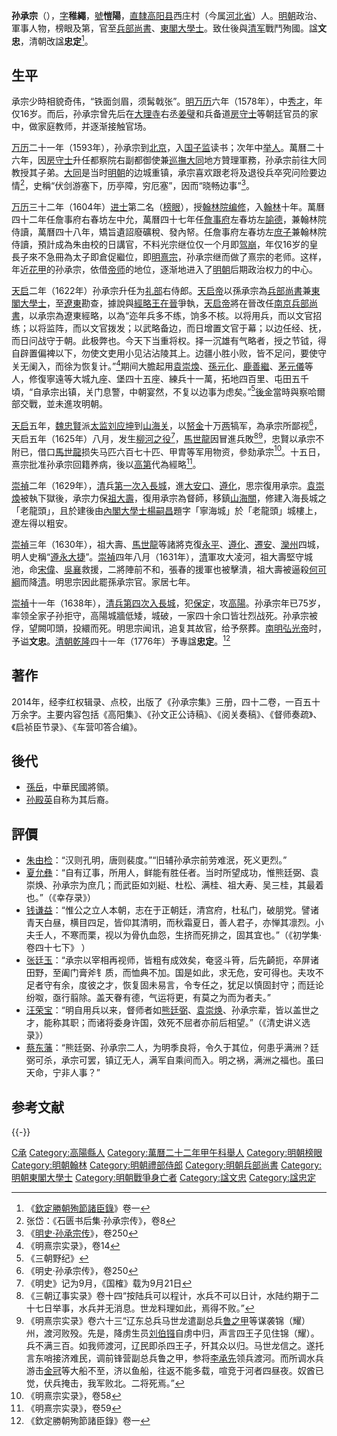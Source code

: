 {{明清人物信息框
| 姓名 = 孙承宗
| 原名 =
| 圖片名稱= 孙承宗.png
| 圖片大小 = 270px
| 圖片說明 = 《明人肖像集》之孫文忠像
| 最高職務 = 兵部尚书兼东阁大学士
| 國家 = 大明
| 爵位 =
| 籍貫 = [[北直隶|北直隶]][[高阳县|高阳县]]
| 族裔 = 漢族
| 旗籍 = 
| 字號 = 字稚绳，号恺阳
| 諡號 = 文忠（明）<br>忠定（清）
| 出生日期 = [[嘉靖|嘉靖]]四十二年（1563年）
| 出生地點 = [[北直隶|直隸]][[高阳县|高阳县]]
| 逝世日期 = [[崇祯|崇祯]]十一年（1638年）
| 逝世地點 = [[北直隶|直隸]][[高阳县|高阳县]]
| 墓葬 =
| 配偶 =
| 親屬 = 
| 出身 = 
*萬曆二十二年（1594年）甲午科舉人
*萬曆三十二年（1604年）甲辰科進士及第
| 經歷 = 
| 著作 =
}}

'''孙承宗'''（{{bd|1563年||1638年|catIdx=S孙}}），[[表字|字]]'''稚繩'''，[[號|號]]'''愷陽'''，[[北直隶|直隸]][[高阳县|高阳县]]西庄村（今属[[河北省|河北省]]）人。[[明朝|明朝]]政治、軍事人物，榜眼及第，官至[[兵部尚書|兵部尚書]]、[[東閣大學士|東閣大學士]]。致仕後與[[清军|清军]]戰鬥殉國。諡'''文忠'''，清朝改諡'''忠定'''<ref>《[[欽定勝朝殉節諸臣錄|欽定勝朝殉節諸臣錄]]》卷一</ref>。

==生平==
承宗少時相貌奇伟，“铁面剑眉，须髯戟张”。[[明|明]][[万历|万历]]六年（1578年），中[[秀才|秀才]]，年仅16岁。而后，孙承宗曾先后在[[大理寺|大理寺]]右丞[[姜璧|姜璧]]和兵备道[[房守士|房守士]]等朝廷官员的家中，做家庭教师，并逐渐接触官场。

[[万历|万历]]二十一年（1593年），孙承宗到[[北京|北京]]，入[[国子监|国子监]]读书；次年中[[举人|举人]]。萬曆二十六年，因[[房守士|房守士]]升任都察院右副都御使兼[[巡撫|巡撫]][[大同巡撫|大同]]地方贊理軍務，孙承宗前往大同教授其子弟。[[大同市|大同]]是当时[[明朝|明朝]]的边城重镇，承宗喜欢跟老将及退役兵卒究问险要边情<ref>张岱：《石匮书后集·孙承宗传》，卷8</ref>，史稱“伏剑游塞下，历亭障，穷厄塞”，因而“晓畅边事”<ref>《[[s:明史/卷250|明史·孙承宗传]]》，卷250</ref>。

[[万历|万历]]三十二年（1604年）[[进士|进士]]第二名（[[榜眼|榜眼]]），授[[翰林院|翰林院]][[编修|编修]]，入[[翰林|翰林]]十年。萬曆四十二年任詹事府右春坊左中允，萬曆四十七年任[[詹事府|詹事府]]左春坊左[[諭德|諭德]]，兼翰林院侍讀，{{OR|辅导当时的皇太子[[朱常洛|朱常洛]]学习，即后来的[[明光宗|明光宗]]。}}萬曆四十八年，矯旨遺詔廢礦稅、發內帑。任詹事府左春坊左[[庶子|庶子]]兼翰林院侍讀，預計成為朱由校的日講官，不料光宗继位仅一个月即[[驾崩|驾崩]]，年仅16岁的皇長子來不急冊為太子即倉促繼位，即[[明熹宗|明熹宗]]，孙承宗继而做了熹宗的老师。这样，年近[[花甲|花甲]]的孙承宗，依借[[帝师|帝师]]的地位，逐渐地进入了[[明朝|明朝]]后期政治权力的中心。

[[天启_(明朝)|天启]]二年（1622年）孙承宗升任为[[礼部|礼部]]右侍郎。[[明熹宗|天启帝]]以孫承宗為[[兵部|兵部]][[尚書|尚書]]兼[[東閣|東閣]][[大學士|大學士]]，至[[遼東|遼東]]勘查，據說與[[經略|經略]][[王在晉|王在晉]]爭執，[[明熹宗|天启帝]]將在晉改任[[南京|南京]][[兵部尚書|兵部尚書]]，以承宗為遼東經略，以為“迩年兵多不练，饷多不核。以将用兵，而以文官招练；以将监阵，而以文官拨发；以武略备边，而日增置文官于幕；以边任经、抚，而日问战守于朝。此极弊也。今天下当重将权。择一沉雄有气略者，授之节钺，得自辟置偏裨以下，勿使文吏用小见沾沾陵其上。边疆小胜小败，皆不足问，要使守关无阑入，而徐为恢复计。”<ref>《明熹宗实录》，卷14</ref>期间大膽起用[[袁崇煥|袁崇煥]]、[[孫元化|孫元化]]、[[鹿善繼|鹿善繼]]、[[茅元儀|茅元儀]]等人，修復寧遠等大城九座、堡四十五座、練兵十一萬，拓地四百里、屯田五千頃，“自承宗出镇，关门息警，中朝宴然，不复以边事为虑矣。”<ref>《三朝野纪》</ref>[[後金|後金]]當時與察哈爾部交戰，並未進攻明朝。

[[天启_(明朝)|天启]]五年，[[魏忠賢|魏忠賢]]派[[太监|太监]][[刘应坤|刘应坤]]到[[山海关|山海关]]，以[[帑金|帑金]]十万[[銀兩|两]]犒军，為承宗所鄙视<ref>《明史·孙承宗传》，卷250</ref>，天启五年（1625年）八月，发生[[柳河之役|柳河之役]]<ref>《明史》记为9月，《国榷》载为9月21日</ref>，[[馬世龍|馬世龍]]因冒進兵敗<ref>《三朝辽事实录》卷十四“按陆兵可以程计，水兵不可以日计，水陆约期于二十七日举事，水兵并无消息。世龙料理如此，焉得不败。”</ref><ref>《明熹宗实录》卷六十三“辽东总兵马世龙遣副总兵[[鲁之甲|鲁之甲]]等谋袭锦（耀）州，渡河败殁。先是，降虏生员[[刘伯镪|刘伯镪]]自虏中归，声言四王子见住锦（耀）。兵不满三百。如我师渡河，辽民即杀四王子，歼其众以归。马世龙信之。遂托言东哨接济难民，调前锋营副总兵鲁之甲，参将[[李承先|李承先]]领兵渡河。而所调水兵游击[[金冠|金冠]]等大船不至，济以鱼船，往返不能多载，喧竞于河者四昼夜。奴酋已觉，伏兵掩击，我军败北。二将死焉。”</ref>，忠賢以承宗不附已，借口[[馬世龍|馬世龍]]损失马匹六百七十匹、甲胄等军用物资，參劾承宗<ref>《明熹宗实录》，卷58</ref>。十五日，熹宗批准孙承宗回籍养病，後以[[高第|高第]]代為經略<ref>《明熹宗实录》，卷59</ref>。

[[崇禎|崇禎]]二年（1629年），[[清|清]]兵[[己巳之變_(崇禎)|第一次入長城]]，進[[大安口|大安口]]、[[遵化|遵化]]，思宗復用承宗。[[袁崇煥|袁崇煥]]被執下獄後，承宗力保[[祖大壽|祖大壽]]，復用承宗為督師，移鎮[[山海關|山海關]]，修建入海長城之「老龍頭」，且於建後由[[內閣|內閣]][[大學士|大學士]][[楊嗣昌|楊嗣昌]]題字「寧海城」於「老龍頭」城樓上，遼左得以粗安。

[[崇禎|崇禎]]三年（1630年），祖大壽、[[馬世龍|馬世龍]]等諸將克復[[永平|永平]]、[[遵化|遵化]]、[[遷安|遷安]]、[[灤州|灤州]]四城，明人史稱“[[遵永大捷|遵永大捷]]”。[[崇禎|崇禎]]四年八月（1631年），[[清|清]]軍攻大凌河，祖大壽堅守城池，命[[宋偉|宋偉]]、[[吳襄|吳襄]]救援，二將陣前不和，張春的援軍也被擊潰，祖大壽被逼殺[[何可綱|何可綱]]而降[[清|清]]。明思宗因此罷孫承宗官。家居七年。

[[崇禎|崇禎]]十一年（1638年），[[戊寅虏变|清兵第四次入長城]]，犯[[保定|保定]]，攻[[高陽|高陽]]。孙承宗年已75岁，率领全家子孙拒守，高陽城牆低矮，城破，一家四十余口皆壮烈战死。孙承宗被俘，望闕叩頭，投繯而死。明思宗闻讯，追复其故官，给予祭葬。[[南明|南明]][[弘光帝|弘光帝]]时，予谥'''文忠'''。[[清朝|清朝]][[乾隆|乾隆]]四十一年（1776年）予專諡'''忠定'''。<ref>《欽定勝朝殉節諸臣錄》卷一</ref>

==著作==
2014年，经李红权辑录、点校，出版了《孙承宗集》三册，四十二卷，一百五十万余字。主要内容包括《高阳集》、《孙文正公诗稿》、《阅关奏稿》、《督师奏疏》、《启祯臣节录》、《车营叩答合编》。

==後代==
*[[孫岳|孫岳]]，中華民國將領。
*[[孙殿英|孙殿英]]自称为其后裔。

==評價==
*[[朱由检|朱由检]]：“汉则孔明，唐则裴度。”“旧辅孙承宗前劳难泯，死义更烈。”
*[[夏允彝|夏允彝]]：“自有辽事，所用人，鲜能有胜任者。当时所望成功，惟熊廷弼、袁崇焕、孙承宗为庶几；而武臣如刘綎、杜松、满桂、祖大寿、吴三桂，其最着也。”（《幸存录》）
*[[钱谦益|钱谦益]]：“惟公之立人本朝，志在于正朝廷，清宫府，杜私门，破朋党。譬诸青天白昼，横目四足，皆仰其清明，而秋霜夏日，善人君子，亦惮其凛烈。小夫壬人，不寒而栗，视以为骨仇血怨，生挤而死排之，固其宜也。”（《初学集·卷四十七下》 ）
*[[张廷玉|张廷玉]]：“承宗以宰相再视师，皆粗有成效矣，奄竖斗筲，后先齮扼，卒屏诸田野，至阖门膏斧钅质，而恤典不加。国是如此，求无危，安可得也。夫攻不足者守有余，度彼之才，恢复固未易言，令专任之，犹足以慎固封守；而廷论纷呶，亟行翦除。盖天眷有德，气运将更，有莫之为而为者夫。”
*[[汪荣宝|汪荣宝]]：“明自用兵以来，督师者如[[熊廷弼|熊廷弼]]、[[袁崇焕|袁崇焕]]、孙承宗辈，皆以盖世之才，能称其职；而诸将委身许国，效死不屈者亦前后相望。”（《清史讲义选录》）
*[[蔡东藩|蔡东藩]]：“熊廷弼、孙承宗二人，为明季良将，令久于其位，何患乎满洲？廷弼可杀，承宗可罢，镇辽无人，满军自乘间而入。明之祸，满洲之福也。虽曰天命，宁非人事？”

== 参考文献 ==
{{Reflist|2}}

{{-}}
{{並稱|范陽三傑|<small>高陽</small> [[孙承宗|孫承宗]] - <small>定興</small> [[鹿善繼|鹿善繼]] - <small>容城</small> [[孫奇逢|孫奇逢]]}}

{{萬曆三十二年甲辰科殿試金榜}}

{{Authority control}}

{{DEFAULTSORT:Sun孫}}
[[Category:孫姓|C承]]
[[Category:高陽縣人|Category:高陽縣人]]
[[Category:萬曆二十二年甲午科舉人|Category:萬曆二十二年甲午科舉人]]
[[Category:明朝榜眼|Category:明朝榜眼]]
[[Category:明朝翰林|Category:明朝翰林]]
[[Category:明朝禮部侍郎|Category:明朝禮部侍郎]]
[[Category:明朝兵部尚書|Category:明朝兵部尚書]]
[[Category:明朝東閣大學士|Category:明朝東閣大學士]]
[[Category:明朝戰爭身亡者|Category:明朝戰爭身亡者]]
[[Category:諡文忠|Category:諡文忠]]
[[Category:諡忠定|Category:諡忠定]]